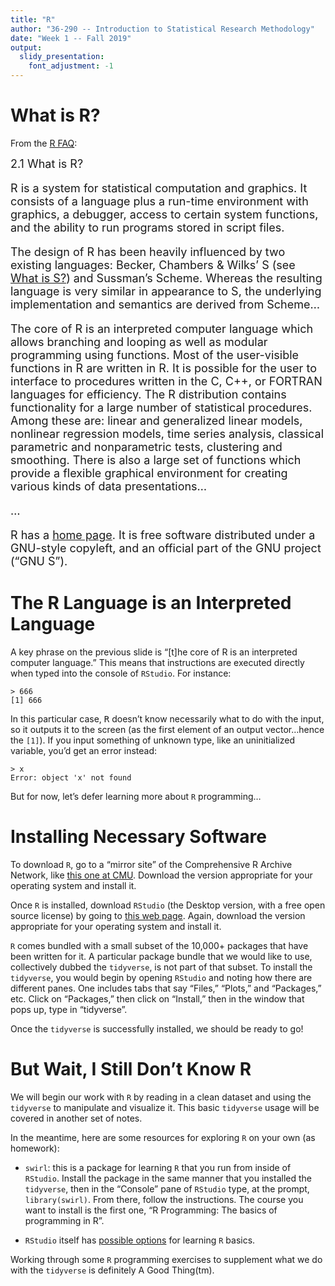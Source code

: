 ```yaml
---
title: "R"
author: "36-290 -- Introduction to Statistical Research Methodology"
date: "Week 1 -- Fall 2019"
output: 
  slidy_presentation:
    font_adjustment: -1
---
```


What is R?
===

From the [R FAQ](https://cran.r-project.org/doc/FAQ/R-FAQ.html#What-is-R_003f):

<font size="4">
2.1 What is R?

R is a system for statistical computation and graphics. It consists of a language plus a run-time environment with graphics, a debugger, access to certain system functions, and the ability to run programs stored in script files.

The design of R has been heavily influenced by two existing languages: Becker, Chambers & Wilks' S (see [What is S?](https://cran.r-project.org/doc/FAQ/R-FAQ.html#What-is-S_003f)) and Sussman's Scheme. Whereas the resulting language is very similar in appearance to S, the underlying implementation and semantics are derived from Scheme...

The core of R is an interpreted computer language which allows branching and looping as well as modular programming using functions. Most of the user-visible functions in R are written in R. It is possible for the user to interface to procedures written in the C, C++, or FORTRAN languages for efficiency. The R distribution contains functionality for a large number of statistical procedures. Among these are: linear and generalized linear models, nonlinear regression models, time series analysis, classical parametric and nonparametric tests, clustering and smoothing. There is also a large set of functions which provide a flexible graphical environment for creating various kinds of data presentations...

...

R has a [home page](https://www.R-project.org/). It is free software distributed under a GNU-style copyleft, and an official part of the GNU project ("GNU S").
</font>

The R Language is an Interpreted Language
===

A key phrase on the previous slide is "[t]he core of R is an interpreted computer language." This means that instructions are executed directly when typed into the console of `RStudio`. For instance:
```
> 666
[1] 666
```
In this particular case,
<tt>R</tt> doesn't know necessarily what to do with the input, so it outputs it to the screen (as the first element of an output vector...hence the `[1]`). If you input something of unknown type, like an uninitialized variable, you'd get an error instead:
```
> x
Error: object 'x' not found
```
But for now, let's defer learning more about `R` programming...

Installing Necessary Software
===

To download `R`, go to a "mirror site" of the Comprehensive R Archive Network, like [this one at CMU](http://lib.stat.cmu.edu/R/CRAN/). Download the version appropriate for your operating system and install it.

Once `R` is installed, download `RStudio` (the Desktop version, with a free open source license) by going to [this web page](https://www.rstudio.com/products/rstudio/download/). Again, download the version appropriate for your operating system and install it.

`R` comes bundled with a small subset of the 10,000+ packages that have been written for it. A particular package bundle that we would like to use, collectively dubbed the `tidyverse`, is not part of that subset. To install the `tidyverse`, you would begin by opening `RStudio` and noting how there are different panes. One includes tabs that say "Files," "Plots," and "Packages," etc. Click on "Packages," then click on "Install," then in the window that pops up, type in "tidyverse".

Once the `tidyverse` is successfully installed, we should be ready to go!

But Wait, I Still Don't Know R
===

We will begin our work with `R` by reading in a clean dataset and using the `tidyverse` to manipulate and visualize it. This basic `tidyverse` usage will be covered in another set of notes.

In the meantime, here are some resources for exploring `R` on your own (as homework):

- `swirl`: this is a package for learning `R` that you run from inside of `RStudio`. Install the package in the same manner that you installed the `tidyverse`, then in the "Console" pane of `RStudio` type, at the prompt, `library(swirl)`. From there, follow the instructions. The course you want to install is the first one, "R Programming: The basics of programming in R".

- `RStudio` itself has [possible options](https://www.rstudio.com/online-learning/#r-programming) for learning `R` basics.

Working through some `R` programming exercises to supplement what we do with the `tidyverse` is definitely A Good Thing(tm).



